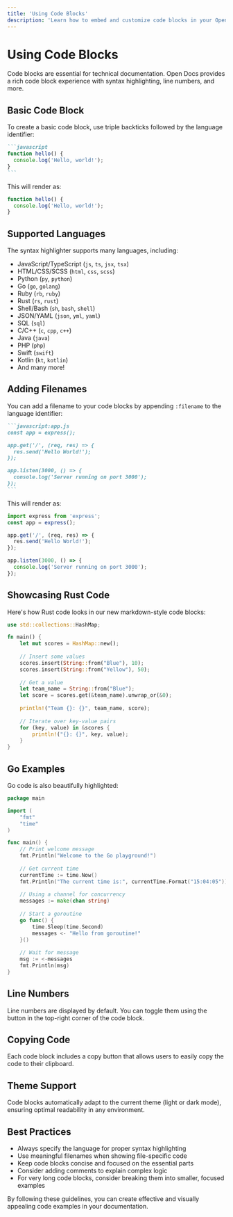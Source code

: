 ```yaml
---
title: 'Using Code Blocks'
description: 'Learn how to embed and customize code blocks in your Open Docs documentation'
---
```


# Using Code Blocks

Code blocks are essential for technical documentation. Open Docs provides a rich code block experience with syntax highlighting, line numbers, and more.

## Basic Code Block

To create a basic code block, use triple backticks followed by the language identifier:

````md
```javascript
function hello() {
  console.log('Hello, world!');
}
```
````

This will render as:

```javascript
function hello() {
  console.log('Hello, world!');
}
```

## Supported Languages

The syntax highlighter supports many languages, including:

- JavaScript/TypeScript (`js`, `ts`, `jsx`, `tsx`)
- HTML/CSS/SCSS (`html`, `css`, `scss`)
- Python (`py`, `python`)
- Go (`go`, `golang`)
- Ruby (`rb`, `ruby`)
- Rust (`rs`, `rust`)
- Shell/Bash (`sh`, `bash`, `shell`)
- JSON/YAML (`json`, `yml`, `yaml`)
- SQL (`sql`)
- C/C++ (`c`, `cpp`, `c++`)
- Java (`java`)
- PHP (`php`)
- Swift (`swift`)
- Kotlin (`kt`, `kotlin`)
- And many more!

## Adding Filenames

You can add a filename to your code blocks by appending `:filename` to the language identifier:

````md
```javascript:app.js
const app = express();

app.get('/', (req, res) => {
  res.send('Hello World!');
});

app.listen(3000, () => {
  console.log('Server running on port 3000');
});
```
````

This will render as:

```javascript:app.js
import express from 'express';
const app = express();

app.get('/', (req, res) => {
  res.send('Hello World!');
});

app.listen(3000, () => {
  console.log('Server running on port 3000');
});
```

## Showcasing Rust Code

Here's how Rust code looks in our new markdown-style code blocks:

```rust:src/main.rs
use std::collections::HashMap;

fn main() {
    let mut scores = HashMap::new();
    
    // Insert some values
    scores.insert(String::from("Blue"), 10);
    scores.insert(String::from("Yellow"), 50);
    
    // Get a value
    let team_name = String::from("Blue");
    let score = scores.get(&team_name).unwrap_or(&0);
    
    println!("Team {}: {}", team_name, score);
    
    // Iterate over key-value pairs
    for (key, value) in &scores {
        println!("{}: {}", key, value);
    }
}
```

## Go Examples

Go code is also beautifully highlighted:

```go:hello.go
package main

import (
    "fmt"
    "time"
)

func main() {
    // Print welcome message
    fmt.Println("Welcome to the Go playground!")
    
    // Get current time
    currentTime := time.Now()
    fmt.Println("The current time is:", currentTime.Format("15:04:05"))
    
    // Using a channel for concurrency
    messages := make(chan string)
    
    // Start a goroutine
    go func() {
        time.Sleep(time.Second)
        messages <- "Hello from goroutine!"
    }()
    
    // Wait for message
    msg := <-messages
    fmt.Println(msg)
}
```

## Line Numbers

Line numbers are displayed by default. You can toggle them using the button in the top-right corner of the code block.

## Copying Code

Each code block includes a copy button that allows users to easily copy the code to their clipboard.

## Theme Support

Code blocks automatically adapt to the current theme (light or dark mode), ensuring optimal readability in any environment.

## Best Practices

- Always specify the language for proper syntax highlighting
- Use meaningful filenames when showing file-specific code
- Keep code blocks concise and focused on the essential parts
- Consider adding comments to explain complex logic
- For very long code blocks, consider breaking them into smaller, focused examples

By following these guidelines, you can create effective and visually appealing code examples in your documentation. 